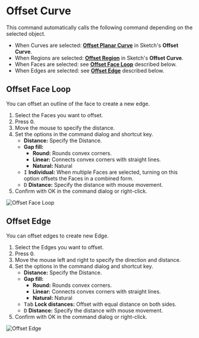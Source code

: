 
# Offset Curve

<Reference shortcut="O" command="Offset Curve" button="Right of Command Bar" />

This command automatically calls the following command depending on the selected object.

- When Curves are selected: [**Offset Planar Curve**](../sketch/offset-curve#offset-planar-curve) in Sketch's **Offset Curve**.
- When Regions are selected: [**Offset Region**](../sketch/offset-curve#offset-region) in Sketch's **Offset Curve**.
- When Faces are selected: see [**Offset Face Loop**](#offset-face-loop) described below.
- When Edges are selected: see [**Offset Edge**](#offset-edge) described below.

## Offset Face Loop

You can offset an outline of the face to create a new edge.

1. Select the Faces you want to offset.
2. Press <kbd>O</kbd>.
3. Move the mouse to specify the distance.
4. Set the options in the command dialog and shortcut key.
   - **Distance:** Specify the Distance.
   - **Gap fill:**
        - **Round:** Rounds convex corners.
        - **Linear:** Connects convex corners with straight lines.
        - **Natural:** Natural
   - <kbd>I</kbd> **Individual:** When multiple Faces are selected, turning on this option offsets the Faces in a combined form.
   - <kbd>D</kbd> **Distance:** Specify the distance with mouse movement.
5. Confirm with OK in the command dialog or right-click.

![Offset Face Loop](/img/offset-face-loop.gif)

## Offset Edge

You can offset edges to create new Edge.

1. Select the Edges you want to offset.
2. Press <kbd>O</kbd>.
3. Move the mouse left and right to specify the direction and distance.
4. Set the options in the command dialog and shortcut key.
   - **Distance:** Specify the Distance.
   - **Gap fill:**
        - **Round:** Rounds convex corners.
        - **Linear:** Connects convex corners with straight lines.
        - **Natural:** Natural
   - <kbd>Tab</kbd> **Lock distances:** Offset with equal distance on both sides.
   - <kbd>D</kbd> **Distance:** Specify the distance with mouse movement.
5. Confirm with OK in the command dialog or right-click.

![Offset Edge](/img/offset-edge.gif)



